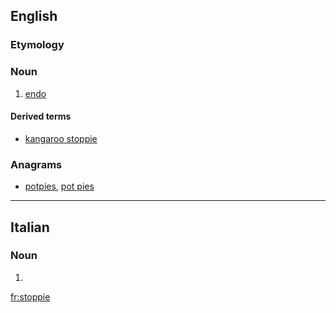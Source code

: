 ==English==

===Etymology===
{{suffix|en|stop|ie}}

===Noun===
{{en-noun}}

# {{lb|en|cycling}} [[endo]]

====Derived terms====
* [[kangaroo stoppie]]

===Anagrams===
* [[potpies#English|potpies]], [[pot pies#English|pot pies]]

----

==Italian==

===Noun===
{{head|it|noun plural form|g=f}}

# {{plural of|stoppia|lang=it}}

[[fr:stoppie]]
